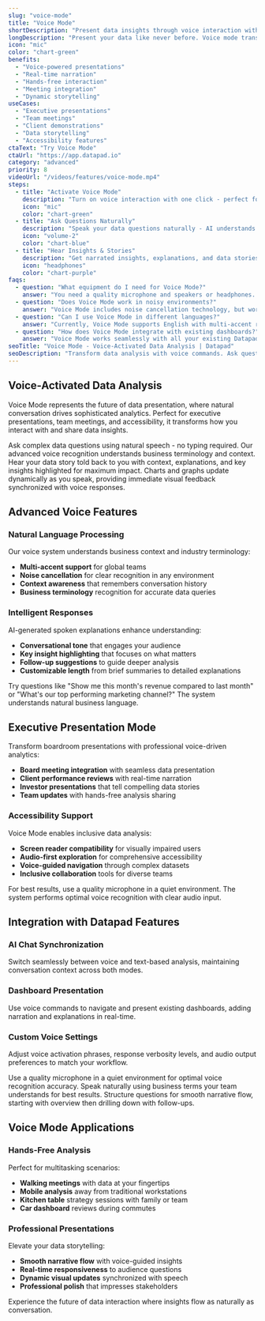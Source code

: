 ```yaml
---
slug: "voice-mode"
title: "Voice Mode"
shortDescription: "Present data insights through voice interaction with real-time updates."
longDescription: "Present your data like never before. Voice mode transforms your dashboards into interactive presentations with real-time narration, perfect for meetings, presentations, or hands-free data exploration."
icon: "mic"
color: "chart-green"
benefits:
  - "Voice-powered presentations"
  - "Real-time narration"
  - "Hands-free interaction"
  - "Meeting integration"
  - "Dynamic storytelling"
useCases:
  - "Executive presentations"
  - "Team meetings"
  - "Client demonstrations"
  - "Data storytelling"
  - "Accessibility features"
ctaText: "Try Voice Mode"
ctaUrl: "https://app.datapad.io"
category: "advanced"
priority: 8
videoUrl: "/videos/features/voice-mode.mp4"
steps:
  - title: "Activate Voice Mode"
    description: "Turn on voice interaction with one click - perfect for presentations and meetings."
    icon: "mic"
    color: "chart-green"
  - title: "Ask Questions Naturally"
    description: "Speak your data questions naturally - AI understands context and follow-up questions."
    icon: "volume-2"
    color: "chart-blue"
  - title: "Hear Insights & Stories"
    description: "Get narrated insights, explanations, and data stories that engage your audience."
    icon: "headphones"
    color: "chart-purple"
faqs:
  - question: "What equipment do I need for Voice Mode?"
    answer: "You need a quality microphone and speakers or headphones. Most modern laptops and smartphones have sufficient built-in microphones. For presentations, we recommend using an external microphone for optimal voice recognition accuracy."
  - question: "Does Voice Mode work in noisy environments?"
    answer: "Voice Mode includes noise cancellation technology, but works best in relatively quiet environments. For presentations in large rooms or noisy spaces, consider using a directional microphone or headset for better recognition accuracy."
  - question: "Can I use Voice Mode in different languages?"
    answer: "Currently, Voice Mode supports English with multi-accent recognition. We're expanding language support to include Spanish, French, German, and other major business languages based on user demand."
  - question: "How does Voice Mode integrate with existing dashboards?"
    answer: "Voice Mode works seamlessly with all your existing Datapad dashboards and data sources. You can navigate between dashboards, ask questions about specific charts, and request detailed explanations using voice commands."
seoTitle: "Voice Mode - Voice-Activated Data Analysis | Datapad"
seoDescription: "Transform data analysis with voice commands. Ask questions naturally and hear insights narrated back with real-time visual updates. Perfect for presentations."
---
```


## Voice-Activated Data Analysis

Voice Mode represents the future of data presentation, where natural conversation drives sophisticated analytics. Perfect for executive presentations, team meetings, and accessibility, it transforms how you interact with and share data insights.

<FeatureItem icon="mic" title="Natural Voice Commands">Ask complex data questions using natural speech - no typing required. Our advanced voice recognition understands business terminology and context.</FeatureItem>
<FeatureItem icon="volume-2" title="Intelligent Narration">Hear your data story told back to you with context, explanations, and key insights highlighted for maximum impact.</FeatureItem>
<FeatureItem icon="chart-bar" title="Visual Synchronization">Charts and graphs update dynamically as you speak, providing immediate visual feedback synchronized with voice responses.</FeatureItem>

## Advanced Voice Features

### Natural Language Processing
Our voice system understands business context and industry terminology:

- **Multi-accent support** for global teams
- **Noise cancellation** for clear recognition in any environment  
- **Context awareness** that remembers conversation history
- **Business terminology** recognition for accurate data queries

### Intelligent Responses
AI-generated spoken explanations enhance understanding:

- **Conversational tone** that engages your audience
- **Key insight highlighting** that focuses on what matters
- **Follow-up suggestions** to guide deeper analysis
- **Customizable length** from brief summaries to detailed explanations

<InfoItem title="Voice Command Examples">Try questions like "Show me this month's revenue compared to last month" or "What's our top performing marketing channel?" The system understands natural business language.</InfoItem>

## Executive Presentation Mode

Transform boardroom presentations with professional voice-driven analytics:

- **Board meeting integration** with seamless data presentation
- **Client performance reviews** with real-time narration
- **Investor presentations** that tell compelling data stories
- **Team updates** with hands-free analysis sharing

### Accessibility Support

Voice Mode enables inclusive data analysis:

- **Screen reader compatibility** for visually impaired users
- **Audio-first exploration** for comprehensive accessibility
- **Voice-guided navigation** through complex datasets
- **Inclusive collaboration** tools for diverse teams

<WarningItem title="Audio Setup">For best results, use a quality microphone in a quiet environment. The system performs optimal voice recognition with clear audio input.</WarningItem>

## Integration with Datapad Features

### AI Chat Synchronization
Switch seamlessly between voice and text-based analysis, maintaining conversation context across both modes.

### Dashboard Presentation
Use voice commands to navigate and present existing dashboards, adding narration and explanations in real-time.

### Custom Voice Settings
Adjust voice activation phrases, response verbosity levels, and audio output preferences to match your workflow.

<StepItem number="1" title="Environment Setup">Use a quality microphone in a quiet environment for optimal voice recognition accuracy.</StepItem>
<StepItem number="2" title="Clear Communication">Speak naturally using business terms your team understands for best results.</StepItem>
<StepItem number="3" title="Presentation Flow">Structure questions for smooth narrative flow, starting with overview then drilling down with follow-ups.</StepItem>

## Voice Mode Applications

### Hands-Free Analysis
Perfect for multitasking scenarios:

- **Walking meetings** with data at your fingertips
- **Mobile analysis** away from traditional workstations
- **Kitchen table** strategy sessions with family or team
- **Car dashboard** reviews during commutes

### Professional Presentations
Elevate your data storytelling:

- **Smooth narrative flow** with voice-guided insights
- **Real-time responsiveness** to audience questions
- **Dynamic visual updates** synchronized with speech
- **Professional polish** that impresses stakeholders

Experience the future of data interaction where insights flow as naturally as conversation.

